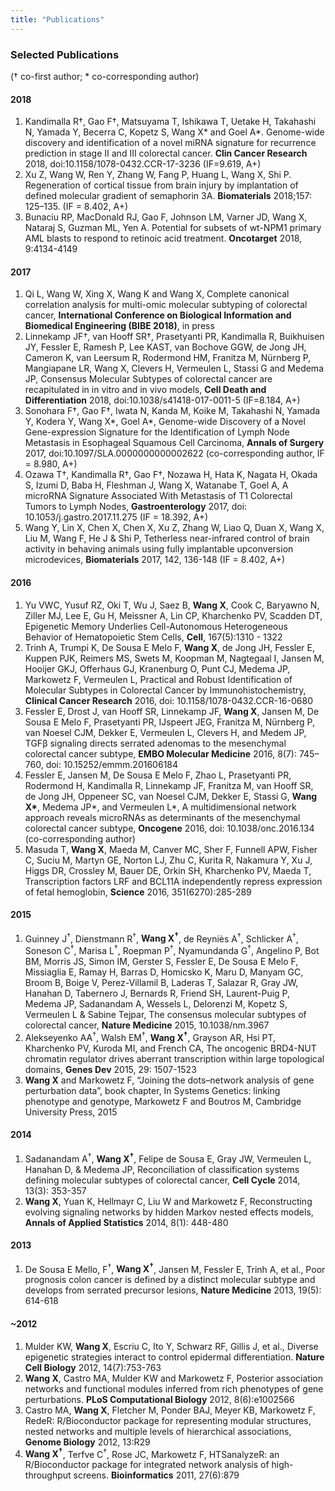 ```yaml
---
title: "Publications"
---
```


### Selected Publications
(† co-first author; * co-corresponding author)  

#### 2018  
1. Kandimalla R†, Gao F†, Matsuyama T, Ishikawa T, Uetake H, Takahashi N, Yamada Y, Becerra C, Kopetz S, Wang X\* and Goel A\*. Genome-wide discovery and identification of a novel miRNA signature for recurrence prediction in stage II and III colorectal cancer. **Clin Cancer Research** 2018, doi:10.1158/1078-0432.CCR-17-3236 (IF=9.619, A+)
1. Xu Z, Wang W, Ren Y, Zhang W, Fang P, Huang L, Wang X, Shi P. Regeneration of cortical tissue from brain injury by implantation of defined molecular gradient of semaphorin 3A. **Biomaterials** 2018;157: 125–135. (IF = 8.402, A+)
1. Bunaciu RP, MacDonald RJ, Gao F, Johnson LM, Varner JD, Wang X, Nataraj S, Guzman ML, Yen A. Potential for subsets of wt-NPM1 primary AML blasts to respond to retinoic acid treatment. **Oncotarget** 2018, 9:4134-4149

#### 2017  
1. Qi L, Wang W, Xing X, Wang K and Wang X, Complete canonical correlation analysis for multi-omic molecular subtyping of colorectal cancer, **International Conference on Biological Information and Biomedical Engineering (BIBE 2018)**, in press
1. Linnekamp JF†, van Hooff SR†, Prasetyanti PR, Kandimalla R, Buikhuisen JY, Fessler E, Ramesh P, Lee KAST, van Bochove GGW, de Jong JH, Cameron K, van Leersum R, Rodermond HM, Franitza M, Nürnberg P, Mangiapane LR, Wang X, Clevers H, Vermeulen L, Stassi G and Medema JP, Consensus Molecular Subtypes of colorectal cancer are recapitulated in in vitro and in vivo models, **Cell Death and Differentiation** 2018, doi:10.1038/s41418-017-0011-5 (IF=8.184, A+)
1. Sonohara F†, Gao F†, Iwata N, Kanda M, Koike M, Takahashi N, Yamada Y, Kodera Y, Wang X\*, Goel A\*, Genome-wide Discovery of a Novel Gene-expression Signature for the Identification of Lymph Node Metastasis in Esophageal Squamous Cell Carcinoma, **Annals of Surgery** 2017, doi:10.1097/SLA.0000000000002622 (co-corresponding author, IF = 8.980, A+)
1. Ozawa T†, Kandimalla R†, Gao F†, Nozawa H, Hata K, Nagata H, Okada S, Izumi D, Baba H, Fleshman J, Wang X, Watanabe T, Goel A, A microRNA Signature Associated With Metastasis of T1 Colorectal Tumors to Lymph Nodes, **Gastroenterology** 2017, doi: 10.1053/j.gastro.2017.11.275 (IF = 18.392, A+)
1. Wang Y, Lin X, Chen X, Chen X, Xu Z, Zhang W, Liao Q, Duan X, Wang X, Liu M, Wang F, He J & Shi P, Tetherless near-infrared control of brain activity in behaving animals using fully implantable upconversion microdevices, **Biomaterials** 2017, 142, 136-148 (IF = 8.402, A+)

#### 2016  
1. Yu VWC, Yusuf RZ, Oki T, Wu J, Saez B, **Wang X**, Cook C, Baryawno N, Ziller MJ, Lee E, Gu H, Meissner A, Lin CP, Kharchenko PV, Scadden DT, Epigenetic Memory Underlies Cell-Autonomous Heterogeneous Behavior of Hematopoietic Stem Cells, **Cell**, 167(5):1310 - 1322
1. Trinh A, Trumpi K, De Sousa E Melo F, **Wang X**, de Jong JH, Fessler E, Kuppen PJK, Reimers MS, Swets M, Koopman M, Nagtegaal I, Jansen M, Hooijer GKJ, Offerhaus GJ, Kranenburg O, Punt CJ, Medema JP, Markowetz F, Vermeulen L, Practical and Robust Identification of Molecular Subtypes in Colorectal Cancer by Immunohistochemistry, **Clinical Cancer Research** 2016, doi: 10.1158/1078-0432.CCR-16-0680
1. Fessler E, Drost J, van Hooff SR, Linnekamp JF, **Wang X**, Jansen M, De Sousa E Melo F, Prasetyanti PR, IJspeert JEG, Franitza M, Nürnberg P, van Noesel CJM, Dekker E, Vermeulen L, Clevers H, and Medem JP, TGFβ signaling directs serrated adenomas to the mesenchymal colorectal cancer subtype, **EMBO Molecular Medicine** 2016, 8(7): 745–760, doi: 10.15252/emmm.201606184
1. Fessler E, Jansen M, De Sousa E Melo F, Zhao L, Prasetyanti PR, Rodermond H, Kandimalla R, Linnekamp JF, Franitza M, van Hooff SR, de Jong JH, Oppeneer SC, van Noesel CJM, Dekker E, Stassi G, **Wang X\***, Medema JP\*, and Vermeulen L\*, A multidimensional network approach reveals microRNAs as determinants of the mesenchymal colorectal cancer subtype, **Oncogene** 2016, doi: 10.1038/onc.2016.134 (co-corresponding author)
1. Masuda T, **Wang X**, Maeda M, Canver MC, Sher F, Funnell APW, Fisher C, Suciu M, Martyn GE, Norton LJ, Zhu C, Kurita R, Nakamura Y, Xu J, Higgs DR, Crossley M, Bauer DE, Orkin SH, Kharchenko PV, Maeda T, Transcription factors LRF and BCL11A independently repress expression of fetal hemoglobin, **Science** 2016, 351(6270):285-289

#### 2015
1. Guinney J<sup>†</sup>, Dienstmann R<sup>†</sup>, **Wang X<sup>†</sup>**, de Reyniès A<sup>†</sup>, Schlicker A<sup>†</sup>, Soneson C<sup>†</sup>, Marisa L<sup>†</sup>, Roepman P<sup>†</sup>, Nyamundanda G<sup>†</sup>, Angelino P, Bot BM, Morris JS, Simon IM, Gerster S, Fessler E, De Sousa E Melo F, Missiaglia E, Ramay H, Barras D, Homicsko K, Maru D, Manyam GC, Broom B, Boige V, Perez-Villamil B, Laderas T, Salazar R, Gray JW, Hanahan D, Tabernero J, Bernards R, Friend SH, Laurent-Puig P, Medema JP, Sadanandam A, Wessels L, Delorenzi M, Kopetz S, Vermeulen L & Sabine Tejpar, The consensus molecular subtypes of colorectal cancer, **Nature Medicine** 2015, 10.1038/nm.3967
1. Alekseyenko AA<sup>†</sup>, Walsh EM<sup>†</sup>, **Wang X<sup>†</sup>**, Grayson AR, Hsi PT, Kharchenko PV, Kuroda MI, and French CA, The oncogenic BRD4-NUT chromatin regulator drives aberrant transcription within large topological domains, **Genes Dev** 2015, 29: 1507-1523
1. **Wang X** and Markowetz F, "Joining the dots–network analysis of gene perturbation data", book chapter, In Systems Genetics: linking phenotype and genotype, Markowetz F and Boutros M, Cambridge University Press, 2015

#### 2014
1. Sadanandam A<sup>†</sup>, **Wang X<sup>†</sup>**, Felipe de Sousa E, Gray JW, Vermeulen L, Hanahan D, & Medema JP, Reconciliation of classification systems defining molecular subtypes of colorectal cancer, **Cell Cycle** 2014, 13(3): 353-357
1. **Wang X**, Yuan K, Hellmayr C, Liu W and Markowetz F, Reconstructing evolving signaling networks by hidden Markov nested effects models, **Annals of Applied Statistics** 2014, 8(1): 448-480

#### 2013
1. De Sousa E Mello, F<sup>†</sup>, **Wang X<sup>†</sup>**, Jansen M, Fessler E, Trinh A, et al., Poor prognosis colon cancer is defined by a distinct molecular subtype and develops from serrated precursor lesions, **Nature Medicine** 2013, 19(5): 614-618

#### ~2012
1. Mulder KW, **Wang X**, Escriu C, Ito Y, Schwarz RF, Gillis J, et al., Diverse epigenetic strategies interact to control epidermal differentiation. **Nature Cell Biology** 2012, 14(7):753-763
1. **Wang X**, Castro MA, Mulder KW and Markowetz F, Posterior association networks and functional modules inferred from rich phenotypes of gene perturbations. **PLoS Computational Biology** 2012, 8(6):e1002566
1. Castro MA, **Wang X**, Fletcher M, Ponder BAJ, Meyer KB, Markowetz F, RedeR: R/Bioconductor package for representing modular structures, nested networks and multiple levels of hierarchical associations, **Genome Biology** 2012, 13:R29
1. **Wang X<sup>†</sup>**, Terfve C<sup>†</sup>, Rose JC, Markowetz F, HTSanalyzeR: an R/Bioconductor package for integrated network analysis of high-throughput screens. **Bioinformatics** 2011, 27(6):879